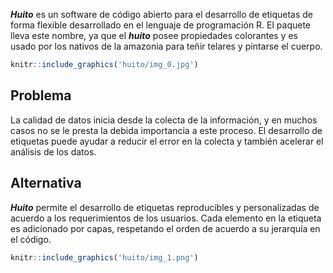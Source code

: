 ***Huito** *es un software de código abierto para el desarrollo de etiquetas de forma flexible desarrollado en el lenguaje de programación R. El paquete lleva este nombre, ya que el ***huito** *posee propiedades colorantes y es usado por los nativos de la amazonia para teñir telares y pintarse el cuerpo.



```r

knitr::include_graphics('huito/img_0.jpg')

```

## Problema

La calidad de datos inicia desde la colecta de la información, y en muchos casos no se le presta la debida importancia a este proceso. El desarrollo de etiquetas puede ayudar a reducir el error en la colecta y también acelerar el análisis de los datos.

## Alternativa

***Huito*** permite el desarrollo de etiquetas reproducibles y personalizadas de acuerdo a los requerimientos de los usuarios. Cada elemento en la etiqueta es adicionado por capas, respetando el orden de acuerdo a su jerarquía en el código.



```r

knitr::include_graphics('huito/img_1.png')

```








